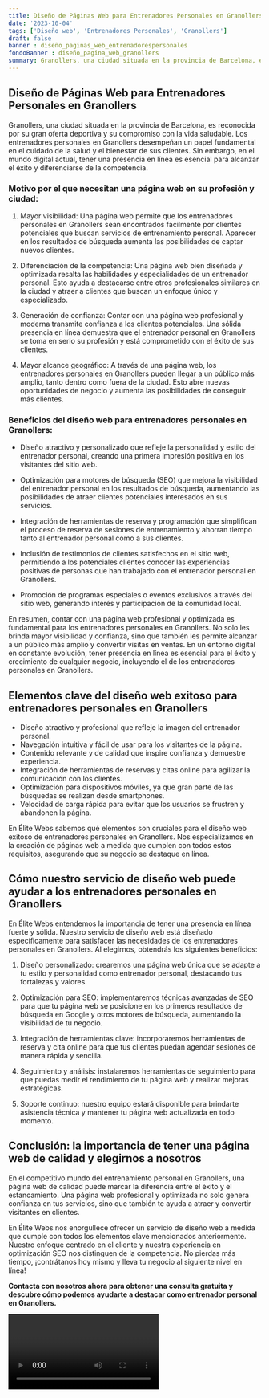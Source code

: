 ```yaml
---
title: Diseño de Páginas Web para Entrenadores Personales en Granollers
date: '2023-10-04'
tags: ['Diseño web', 'Entrenadores Personales', 'Granollers']
draft: false
banner : diseño_paginas_web_entrenadorespersonales
fondoBanner : diseño_pagina_web_granollers
summary: Granollers, una ciudad situada en la provincia de Barcelona, es reconocida por su gran oferta deportiva y su compromiso con la vida saludable. Los entrenadores personales en Granollers desempeñan un papel fundamental en el cuidado de la salud y el bienestar de sus clientes. Sin embargo, en el mundo digital actual, tener una presencia en línea es esencial para alcanzar el éxito y diferenciarse de la competencia.
---
```


## Diseño de Páginas Web para Entrenadores Personales en Granollers

Granollers, una ciudad situada en la provincia de Barcelona, es reconocida por su gran oferta deportiva y su compromiso con la vida saludable. Los entrenadores personales en Granollers desempeñan un papel fundamental en el cuidado de la salud y el bienestar de sus clientes. Sin embargo, en el mundo digital actual, tener una presencia en línea es esencial para alcanzar el éxito y diferenciarse de la competencia.

### Motivo por el que necesitan una página web en su profesión y ciudad:

1. Mayor visibilidad: Una página web permite que los entrenadores personales en Granollers sean encontrados fácilmente por clientes potenciales que buscan servicios de entrenamiento personal. Aparecer en los resultados de búsqueda aumenta las posibilidades de captar nuevos clientes.

2. Diferenciación de la competencia: Una página web bien diseñada y optimizada resalta las habilidades y especialidades de un entrenador personal. Esto ayuda a destacarse entre otros profesionales similares en la ciudad y atraer a clientes que buscan un enfoque único y especializado.

3. Generación de confianza: Contar con una página web profesional y moderna transmite confianza a los clientes potenciales. Una sólida presencia en línea demuestra que el entrenador personal en Granollers se toma en serio su profesión y está comprometido con el éxito de sus clientes.

4. Mayor alcance geográfico: A través de una página web, los entrenadores personales en Granollers pueden llegar a un público más amplio, tanto dentro como fuera de la ciudad. Esto abre nuevas oportunidades de negocio y aumenta las posibilidades de conseguir más clientes.

### Beneficios del diseño web para entrenadores personales en Granollers:

- Diseño atractivo y personalizado que refleje la personalidad y estilo del entrenador personal, creando una primera impresión positiva en los visitantes del sitio web.

- Optimización para motores de búsqueda (SEO) que mejora la visibilidad del entrenador personal en los resultados de búsqueda, aumentando las posibilidades de atraer clientes potenciales interesados en sus servicios.

- Integración de herramientas de reserva y programación que simplifican el proceso de reserva de sesiones de entrenamiento y ahorran tiempo tanto al entrenador personal como a sus clientes.

- Inclusión de testimonios de clientes satisfechos en el sitio web, permitiendo a los potenciales clientes conocer las experiencias positivas de personas que han trabajado con el entrenador personal en Granollers.

- Promoción de programas especiales o eventos exclusivos a través del sitio web, generando interés y participación de la comunidad local.

En resumen, contar con una página web profesional y optimizada es fundamental para los entrenadores personales en Granollers. No solo les brinda mayor visibilidad y confianza, sino que también les permite alcanzar a un público más amplio y convertir visitas en ventas. En un entorno digital en constante evolución, tener presencia en línea es esencial para el éxito y crecimiento de cualquier negocio, incluyendo el de los entrenadores personales en Granollers.

<GifSeo />

<Cta />

## Elementos clave del diseño web exitoso para entrenadores personales en Granollers

- Diseño atractivo y profesional que refleje la imagen del entrenador personal.
- Navegación intuitiva y fácil de usar para los visitantes de la página.
- Contenido relevante y de calidad que inspire confianza y demuestre experiencia.
- Integración de herramientas de reservas y citas online para agilizar la comunicación con los clientes.
- Optimización para dispositivos móviles, ya que gran parte de las búsquedas se realizan desde smartphones.
- Velocidad de carga rápida para evitar que los usuarios se frustren y abandonen la página.

En Élite Webs sabemos qué elementos son cruciales para el diseño web exitoso de entrenadores personales en Granollers. Nos especializamos en la creación de páginas web a medida que cumplen con todos estos requisitos, asegurando que su negocio se destaque en línea.

## Cómo nuestro servicio de diseño web puede ayudar a los entrenadores personales en Granollers

En Élite Webs entendemos la importancia de tener una presencia en línea fuerte y sólida. Nuestro servicio de diseño web está diseñado específicamente para satisfacer las necesidades de los entrenadores personales en Granollers. Al elegirnos, obtendrás los siguientes beneficios:

1. Diseño personalizado: crearemos una página web única que se adapte a tu estilo y personalidad como entrenador personal, destacando tus fortalezas y valores.

2. Optimización para SEO: implementaremos técnicas avanzadas de SEO para que tu página web se posicione en los primeros resultados de búsqueda en Google y otros motores de búsqueda, aumentando la visibilidad de tu negocio.

3. Integración de herramientas clave: incorporaremos herramientas de reserva y cita online para que tus clientes puedan agendar sesiones de manera rápida y sencilla.

4. Seguimiento y análisis: instalaremos herramientas de seguimiento para que puedas medir el rendimiento de tu página web y realizar mejoras estratégicas.

5. Soporte continuo: nuestro equipo estará disponible para brindarte asistencia técnica y mantener tu página web actualizada en todo momento.

## Conclusión: la importancia de tener una página web de calidad y elegirnos a nosotros

En el competitivo mundo del entrenamiento personal en Granollers, una página web de calidad puede marcar la diferencia entre el éxito y el estancamiento. Una página web profesional y optimizada no solo genera confianza en tus servicios, sino que también te ayuda a atraer y convertir visitantes en clientes.

En Élite Webs nos enorgullece ofrecer un servicio de diseño web a medida que cumple con todos los elementos clave mencionados anteriormente. Nuestro enfoque centrado en el cliente y nuestra experiencia en optimización SEO nos distinguen de la competencia. No pierdas más tiempo, ¡contrátanos hoy mismo y lleva tu negocio al siguiente nivel en línea!

**Contacta con nosotros ahora para obtener una consulta gratuita y descubre cómo podemos ayudarte a destacar como entrenador personal en Granollers.**

<Video />

<CtaBot job='Entrenadores Personales' city='Granollers'/>

<Gmaps query='Granollers+españa+maps' />